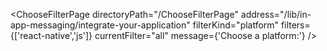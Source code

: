 


<ChooseFilterPage
    directoryPath="/ChooseFilterPage"
    address="/lib/in-app-messaging/integrate-your-application"
    filterKind="platform"
    filters={['react-native','js']}
    currentFilter="all"
    message={'Choose a platform:'}
/>
